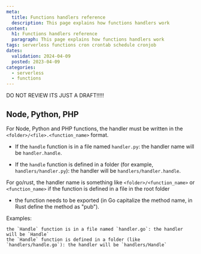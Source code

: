 ```yaml
---
meta:
  title: Functions handlers reference
  description: This page explains how functions handlers work
content:
  h1: Functions handlers reference
  paragraph: This page explains how functions handlers work
tags: serverless functions cron crontab schedule cronjob
dates:
  validation: 2024-04-09
  posted: 2023-04-09
categories:
  - serverless
  - functions
---
```


DO NOT REVIEW ITS JUST A DRAFT!!!!!

## Node, Python, PHP

For Node, Python and PHP functions, the handler must be written in the `<folder>/<file>.<function_name>` format.

- If the `handle` function is in a file named `handler.py`: the handler name will be `handler.handle`.

- If the `handle` function is defined in a folder (for example, `handlers/handler.py`): the handler will be `handlers/handler.handle`.



For go/rust, the handler name is something like `<folder>/<function_name>` or `<function_name>` if the function is defined in a file in the root folder

+ the function needs to be exported (in Go capitalize the method name, in Rust define the method as "pub").

Examples:

    the `Handle` function is in a file named `handler.go`: the handler will be `Handle`
    the `Handle` function is defined in a folder (like `handlers/handle.go`): the handler will be `handlers/Handle`
